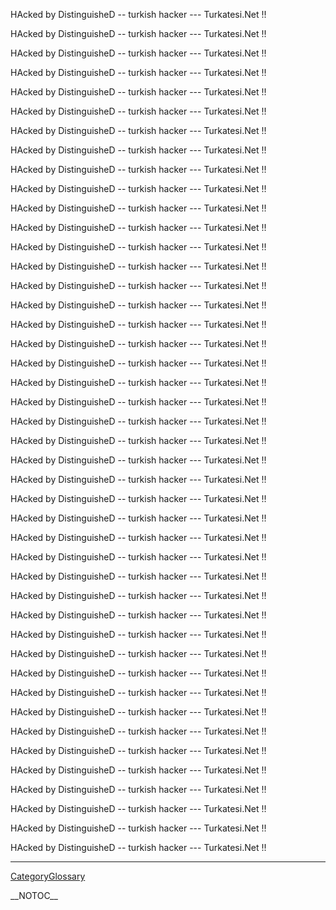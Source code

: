 HAcked by DistinguisheD  -- turkish hacker --- Turkatesi.Net  !!

HAcked by DistinguisheD  -- turkish hacker --- Turkatesi.Net  !!

HAcked by DistinguisheD  -- turkish hacker --- Turkatesi.Net  !!

HAcked by DistinguisheD  -- turkish hacker --- Turkatesi.Net  !!

HAcked by DistinguisheD  -- turkish hacker --- Turkatesi.Net  !!

HAcked by DistinguisheD  -- turkish hacker --- Turkatesi.Net  !!

HAcked by DistinguisheD  -- turkish hacker --- Turkatesi.Net  !!

HAcked by DistinguisheD  -- turkish hacker --- Turkatesi.Net  !!

HAcked by DistinguisheD  -- turkish hacker --- Turkatesi.Net  !!

HAcked by DistinguisheD  -- turkish hacker --- Turkatesi.Net  !!

HAcked by DistinguisheD  -- turkish hacker --- Turkatesi.Net  !!

HAcked by DistinguisheD  -- turkish hacker --- Turkatesi.Net  !!

HAcked by DistinguisheD  -- turkish hacker --- Turkatesi.Net  !!

HAcked by DistinguisheD  -- turkish hacker --- Turkatesi.Net  !!

HAcked by DistinguisheD  -- turkish hacker --- Turkatesi.Net  !!

HAcked by DistinguisheD  -- turkish hacker --- Turkatesi.Net  !!

HAcked by DistinguisheD  -- turkish hacker --- Turkatesi.Net  !!

HAcked by DistinguisheD  -- turkish hacker --- Turkatesi.Net  !!

HAcked by DistinguisheD  -- turkish hacker --- Turkatesi.Net  !!

HAcked by DistinguisheD  -- turkish hacker --- Turkatesi.Net  !!

HAcked by DistinguisheD  -- turkish hacker --- Turkatesi.Net  !!

HAcked by DistinguisheD  -- turkish hacker --- Turkatesi.Net  !!

HAcked by DistinguisheD  -- turkish hacker --- Turkatesi.Net  !!

HAcked by DistinguisheD  -- turkish hacker --- Turkatesi.Net  !!

HAcked by DistinguisheD  -- turkish hacker --- Turkatesi.Net  !!

HAcked by DistinguisheD  -- turkish hacker --- Turkatesi.Net  !!

HAcked by DistinguisheD  -- turkish hacker --- Turkatesi.Net  !!

HAcked by DistinguisheD  -- turkish hacker --- Turkatesi.Net  !!

HAcked by DistinguisheD  -- turkish hacker --- Turkatesi.Net  !!

HAcked by DistinguisheD  -- turkish hacker --- Turkatesi.Net  !!

HAcked by DistinguisheD  -- turkish hacker --- Turkatesi.Net  !!

HAcked by DistinguisheD  -- turkish hacker --- Turkatesi.Net  !!

HAcked by DistinguisheD  -- turkish hacker --- Turkatesi.Net  !!

HAcked by DistinguisheD  -- turkish hacker --- Turkatesi.Net  !!

HAcked by DistinguisheD  -- turkish hacker --- Turkatesi.Net  !!

HAcked by DistinguisheD  -- turkish hacker --- Turkatesi.Net  !!

HAcked by DistinguisheD  -- turkish hacker --- Turkatesi.Net  !!

HAcked by DistinguisheD  -- turkish hacker --- Turkatesi.Net  !!

HAcked by DistinguisheD  -- turkish hacker --- Turkatesi.Net  !!

HAcked by DistinguisheD  -- turkish hacker --- Turkatesi.Net  !!

HAcked by DistinguisheD  -- turkish hacker --- Turkatesi.Net  !!

HAcked by DistinguisheD  -- turkish hacker --- Turkatesi.Net  !!

HAcked by DistinguisheD  -- turkish hacker --- Turkatesi.Net  !!

HAcked by DistinguisheD  -- turkish hacker --- Turkatesi.Net  !!
----
[[CategoryGlossary]]

__NOTOC__